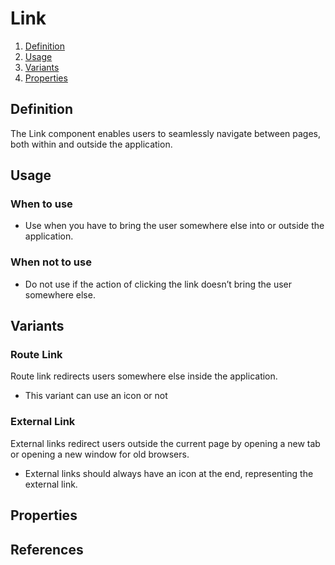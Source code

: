 
<Meta of={LinkStories} />

# Link
1. [Definition](#definition)
2. [Usage](#usage)
3. [Variants](#variants)
4. [Properties](#properties)

## Definition
The Link component enables users to seamlessly navigate between pages, both within and outside the application. 
<Canvas of={LinkStories.Default} />

## Usage
### When to use
- Use when you have to bring the user somewhere else into or outside the application.

### When not to use
- Do not use if the action of clicking the link doesn’t bring the user somewhere else.

## Variants
### Route Link
Route link redirects users somewhere else inside the application. 
- This variant can use an icon or not
<Canvas of={LinkStories.Default} />

### External Link
External links redirect users outside the current page by opening a new tab or opening a new window for old browsers.
- External links should always have an icon at the end, representing the external link.
<Canvas of={LinkStories.External} />

## Properties
<ArgTypes of={Link} />

## References



